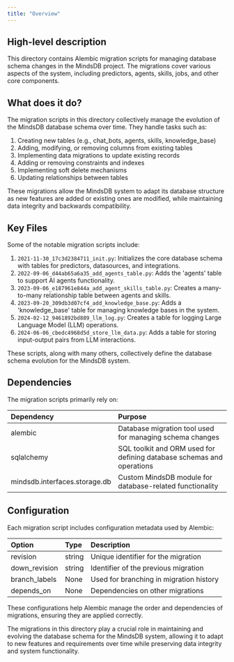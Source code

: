 ```yaml
---
title: "Overview"
---
```


## High-level description
This directory contains Alembic migration scripts for managing database schema changes in the MindsDB project. The migrations cover various aspects of the system, including predictors, agents, skills, jobs, and other core components.

## What does it do?
The migration scripts in this directory collectively manage the evolution of the MindsDB database schema over time. They handle tasks such as:

1. Creating new tables (e.g., chat_bots, agents, skills, knowledge_base)
2. Adding, modifying, or removing columns from existing tables
3. Implementing data migrations to update existing records
4. Adding or removing constraints and indexes
5. Implementing soft delete mechanisms
6. Updating relationships between tables

These migrations allow the MindsDB system to adapt its database structure as new features are added or existing ones are modified, while maintaining data integrity and backwards compatibility.

## Key Files
Some of the notable migration scripts include:

1. `2021-11-30_17c3d2384711_init.py`: Initializes the core database schema with tables for predictors, datasources, and integrations.
2. `2022-09-06_d44ab65a6a35_add_agents_table.py`: Adds the 'agents' table to support AI agents functionality.
3. `2023-09-06_e187961e844a_add_agent_skills_table.py`: Creates a many-to-many relationship table between agents and skills.
4. `2023-09-20_309db3d07cf4_add_knowledge_base.py`: Adds a 'knowledge_base' table for managing knowledge bases in the system.
5. `2024-02-12_9461892bd889_llm_log.py`: Creates a table for logging Large Language Model (LLM) operations.
6. `2024-06-06_cbedc4968d5d_store_llm_data.py`: Adds a table for storing input-output pairs from LLM interactions.

These scripts, along with many others, collectively define the database schema evolution for the MindsDB system.

## Dependencies
The migration scripts primarily rely on:

| Dependency | Purpose |
|:-----------|:--------|
| alembic | Database migration tool used for managing schema changes |
| sqlalchemy | SQL toolkit and ORM used for defining database schemas and operations |
| mindsdb.interfaces.storage.db | Custom MindsDB module for database-related functionality |

## Configuration
Each migration script includes configuration metadata used by Alembic:

| Option | Type | Description |
|:-------|:-----|:------------|
| revision | string | Unique identifier for the migration |
| down_revision | string | Identifier of the previous migration |
| branch_labels | None | Used for branching in migration history |
| depends_on | None | Dependencies on other migrations |

These configurations help Alembic manage the order and dependencies of migrations, ensuring they are applied correctly.

The migrations in this directory play a crucial role in maintaining and evolving the database schema for the MindsDB system, allowing it to adapt to new features and requirements over time while preserving data integrity and system functionality.